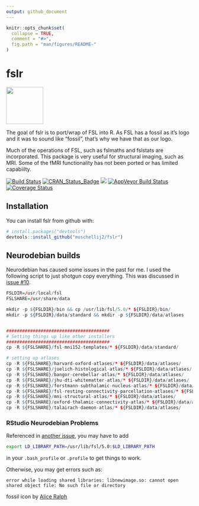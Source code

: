 ```yaml
---
output: github_document
---
```


<!-- README.md is generated from README.Rmd. Please edit that file -->

```r
knitr::opts_chunk$set(
  collapse = TRUE,
  comment = "#>",
  fig.path = "man/figures/README-"
)
```
# fslr

<img src="sticker.png" width="100">

The goal of fslr is to port/wrap of FSL into R.  As FSL has a fossil as it's logo and it was to sound like "fossil", that's why we have that as our logo.

Much of the operations of FSL, such as fslmaths and fslstats are incorporated.  This package is very useful for structural imaging, such as MRI.  Some of the fMRI functionality has not been ported or has limited capabiilty.

[![Build Status](https://travis-ci.org/muschellij2/fslr.svg?branch=master)](https://travis-ci.org/muschellij2/fslr)
[![CRAN_Status_Badge](http://www.r-pkg.org/badges/version/fslr)](https://cran.r-project.org/package=fslr)
[![](http://cranlogs.r-pkg.org/badges/grand-total/fslr)](http://cran.rstudio.com/web/packages/fslr/index.html)
[![AppVeyor Build Status](https://ci.appveyor.com/api/projects/status/github/muschellij2/fslr?branch=master&svg=true)](https://ci.appveyor.com/project/muschellij2/fslr)
[![Coverage Status](https://coveralls.io/repos/github/muschellij2/fslr/badge.svg?branch=master)](https://coveralls.io/r/muschellij2/fslr?branch=master)

## Installation

You can install fslr from github with:


```r
# install.packages("devtools")
devtools::install_github("muschellij2/fslr")
```

## Neurodebian builds

Neurodebian has caused some issues in the past for me. I used the following script to just shotgun copy everything.  This was discussed in [issue #10](https://github.com/muschellij2/fslr/issues/10).


```r
FSLDIR=/usr/local/fsl
FSLSHARE=/usr/share/data

mkdir -p ${FSLDIR}/bin && cp /usr/lib/fsl/5.0/* ${FSLDIR}/bin/
mkdir -p ${FSLDIR}/data/standard && mkdir -p ${FSLDIR}/data/atlases 


#######################################
# Setting things up like other installers
#######################################
cp -R ${FSLSHARE}/fsl-mni152-templates/* ${FSLDIR}/data/standard/

# setting up atlases
cp -R ${FSLSHARE}/harvard-oxford-atlases/* ${FSLDIR}/data/atlases/ 
cp -R ${FSLSHARE}/juelich-histological-atlas/* ${FSLDIR}/data/atlases/ 
cp -R ${FSLSHARE}/bangor-cerebellar-atlas/* ${FSLDIR}/data/atlases/ 
cp -R ${FSLSHARE}/jhu-dti-whitematter-atlas/* ${FSLDIR}/data/atlases/ 
cp -R ${FSLSHARE}/forstmann-subthalamic-nucleus-atlas/* ${FSLDIR}/data/atlases/ 
cp -R ${FSLSHARE}/fsl-resting-connectivity-parcellation-atlases/* ${FSLDIR}/data/atlases/ 
cp -R ${FSLSHARE}/mni-structural-atlas/* ${FSLDIR}/data/atlases/ 
cp -R ${FSLSHARE}/oxford-thalamic-connectivity-atlas/* ${FSLDIR}/data/atlases/ 
cp -R ${FSLSHARE}/talairach-daemon-atlas/* ${FSLDIR}/data/atlases/ 
```

### RStudio Neurodebian Problems

Referenced in [another issue](https://github.com/muschellij2/Neurohacking/issues/4), you may have to add

```bash
export LD_LIBRARY_PATH=/usr/lib/fsl/5.0:$LD_LIBRARY_PATH
```
in your `.bash_profile` or `.profile` to get things to work.

Otherwise, you may get errors such as:
```
error while loading shared libraries: libnewimage.so: cannot open shared object file: No such file or directory
```


fossil icon by [Alice Ralph](https://thenounproject.com/aliceralph/)